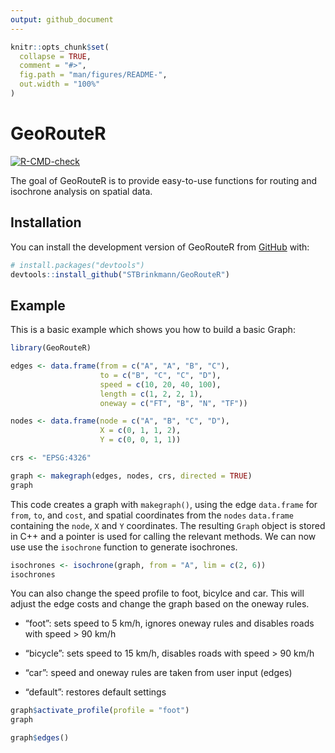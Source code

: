 ```yaml
---
output: github_document
---
```


<!-- README.md is generated from README.Rmd. Please edit that file -->

```r
knitr::opts_chunk$set(
  collapse = TRUE,
  comment = "#>",
  fig.path = "man/figures/README-",
  out.width = "100%"
)
```

# GeoRouteR

<!-- badges: start -->

[![R-CMD-check](https://github.com/STBrinkmann/GeoRouteR/actions/workflows/check-standard.yaml/badge.svg)](https://github.com/STBrinkmann/GeoRouteR/actions/workflows/check-standard.yaml)

<!-- badges: end -->

The goal of GeoRouteR is to provide easy-to-use functions for routing and isochrone analysis on spatial data.

## Installation

You can install the development version of GeoRouteR from [GitHub](https://github.com/) with:

``` r
# install.packages("devtools")
devtools::install_github("STBrinkmann/GeoRouteR")
```

## Example

This is a basic example which shows you how to build a basic Graph:

```r
library(GeoRouteR)

edges <- data.frame(from = c("A", "A", "B", "C"),
                    to = c("B", "C", "C", "D"),
                    speed = c(10, 20, 40, 100),
                    length = c(1, 2, 2, 1),
                    oneway = c("FT", "B", "N", "TF"))

nodes <- data.frame(node = c("A", "B", "C", "D"),
                    X = c(0, 1, 1, 2),
                    Y = c(0, 0, 1, 1))

crs <- "EPSG:4326"

graph <- makegraph(edges, nodes, crs, directed = TRUE)
graph
```

This code creates a graph with `makegraph()`, using the edge `data.frame` for `from`, `to`, and `cost`, and spatial coordinates from the `nodes` `data.frame` containing the `node`, `X` and `Y` coordinates. The resulting `Graph` object is stored in C++ and a pointer is used for calling the relevant methods. We can now use use the `isochrone` function to generate isochrones.

```r
isochrones <- isochrone(graph, from = "A", lim = c(2, 6))
isochrones
```

You can also change the speed profile to foot, bicylce and car. This will adjust the edge costs and change the graph based on the oneway rules.

-   "foot": sets speed to 5 km/h, ignores oneway rules and disables roads with speed \> 90 km/h

-   "bicycle": sets speed to 15 km/h, disables roads with speed \> 90 km/h

-   "car": speed and oneway rules are taken from user input (edges)

-   "default": restores default settings

```r
graph$activate_profile(profile = "foot")
graph
```

```r
graph$edges()
```

\
\
